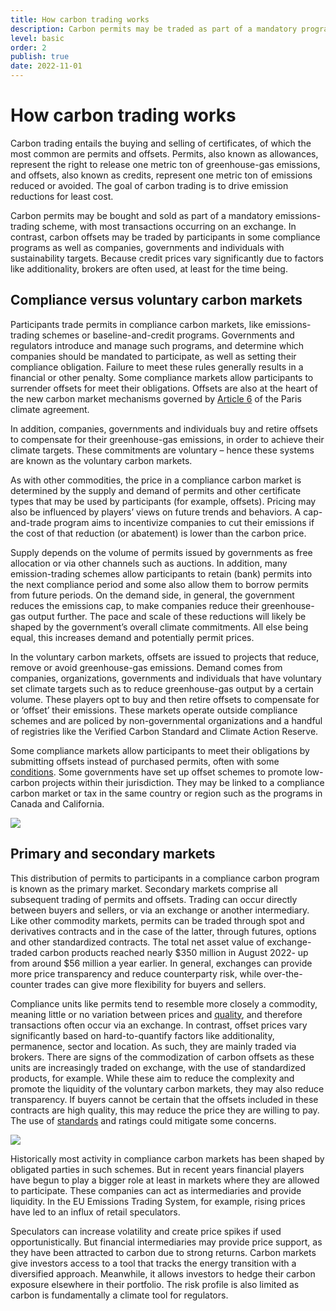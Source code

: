 ```yaml
---
title: How carbon trading works
description: Carbon permits may be traded as part of a mandatory program, with most transactions occurring on an exchange. Carbon offsets may also be traded by participants in some compliance programs as well as companies, governments and individuals with sustainability targets. Most trades are via broker.
level: basic
order: 2
publish: true
date: 2022-11-01
---
```


# How carbon trading works

Carbon trading entails the buying and selling of certificates, of which the most common are permits and offsets. Permits, also known as allowances, represent the right to release one metric ton of greenhouse-gas emissions, and offsets, also known as credits, represent one metric ton of emissions reduced or avoided. The goal of carbon trading is to drive emission reductions for least cost.

<KeyMessage>
  Carbon permits may be bought and sold as part of a mandatory emissions-trading
  scheme, with most transactions occurring on an exchange. In contrast, carbon
  offsets may be traded by participants in some compliance programs as well as
  companies, governments and individuals with sustainability targets. Because
  credit prices vary significantly due to factors like additionality, brokers
  are often used, at least for the time being.
</KeyMessage>

## Compliance versus voluntary carbon markets

Participants trade permits in compliance carbon markets, like emissions-trading schemes or baseline-and-credit programs. Governments and regulators introduce and manage such programs, and determine which companies should be mandated to participate, as well as setting their compliance obligation. Failure to meet these rules generally results in a financial or other penalty. Some compliance markets allow participants to surrender offsets for meet their obligations. Offsets are also at the heart of the new carbon market mechanisms governed by [Article 6](/factsheets/article-6/) of the Paris climate agreement.

In addition, companies, governments and individuals buy and retire offsets to compensate for their greenhouse-gas emissions, in order to achieve their climate targets. These commitments are voluntary – hence these systems are known as the voluntary carbon markets.

As with other commodities, the price in a compliance carbon market is determined by the supply and demand of permits and other certificate types that may be used by participants (for example, offsets). Pricing may also be influenced by players’ views on future trends and behaviors. A cap-and-trade program aims to incentivize companies to cut their emissions if the cost of that reduction (or abatement) is lower than the carbon price.

Supply depends on the volume of permits issued by governments as free allocation or via other channels such as auctions. In addition, many emission-trading schemes allow participants to retain (bank) permits into the next compliance period and some also allow them to borrow permits from future periods. On the demand side, in general, the government reduces the emissions cap, to make companies reduce their greenhouse-gas output further. The pace and scale of these reductions will likely be shaped by the government’s overall climate commitments. All else being equal, this increases demand and potentially permit prices.

In the voluntary carbon markets, offsets are issued to projects that reduce, remove or avoid greenhouse-gas emissions. Demand comes from companies, organizations, governments and individuals that have voluntary set climate targets such as to reduce greenhouse-gas output by a certain volume. These players opt to buy and then retire offsets to compensate for or ‘offset’ their emissions. These markets operate outside compliance schemes and are policed by non-governmental organizations and a handful of registries like the Verified Carbon Standard and Climate Action Reserve.

Some compliance markets allow participants to meet their obligations by submitting offsets instead of purchased permits, often with some [conditions](/factsheets/offsets-in-compliance-programs). Some governments have set up offset schemes to promote low-carbon projects within their jurisdiction. They may be linked to a compliance carbon market or tax in the same country or region such as the programs in Canada and California.

<Image src="how-it-works-1.png" ratio={0} />

## Primary and secondary markets

This distribution of permits to participants in a compliance carbon program is known as the primary market. Secondary markets comprise all subsequent trading of permits and offsets. Trading can occur directly between buyers and sellers, or via an exchange or another intermediary. Like other commodity markets, permits can be traded through spot and derivatives contracts and in the case of the latter, through futures, options and other standardized contracts. The total net asset value of exchange-traded carbon products reached nearly $350 million in August 2022- up from around $56 million a year earlier. In general, exchanges can provide more price transparency and reduce counterparty risk, while over-the-counter trades can give more flexibility for buyers and sellers.

Compliance units like permits tend to resemble more closely a commodity, meaning little or no variation between prices and [quality](/factsheets/offset-quality), and therefore transactions often occur via an exchange. In contrast, offset prices vary significantly based on hard-to-quantify factors like additionality, permanence, sector and location. As such, they are mainly traded via brokers. There are signs of the commodization of carbon offsets as these units are increasingly traded on exchange, with the use of standardized products, for example. While these aim to reduce the complexity and promote the liquidity of the voluntary carbon markets, they may also reduce transparency. If buyers cannot be certain that the offsets included in these contracts are high quality, this may reduce the price they are willing to pay. The use of [standards](/factsheets/voluntary-offset-standards) and ratings could mitigate some concerns.

<Image src="how-it-works-2.png" ratio={0} />

Historically most activity in compliance carbon markets has been shaped by obligated parties in such schemes. But in recent years financial players have begun to play a bigger role at least in markets where they are allowed to participate. These companies can act as intermediaries and provide liquidity. In the EU Emissions Trading System, for example, rising prices have led to an influx of retail speculators.

Speculators can increase volatility and create price spikes if used opportunistically. But financial intermediaries may provide price support, as they have been attracted to carbon due to strong returns. Carbon markets give investors access to a tool that tracks the energy transition with a diversified approach. Meanwhile, it allows investors to hedge their carbon exposure elsewhere in their portfolio. The risk profile is also limited as carbon is fundamentally a climate tool for regulators.
